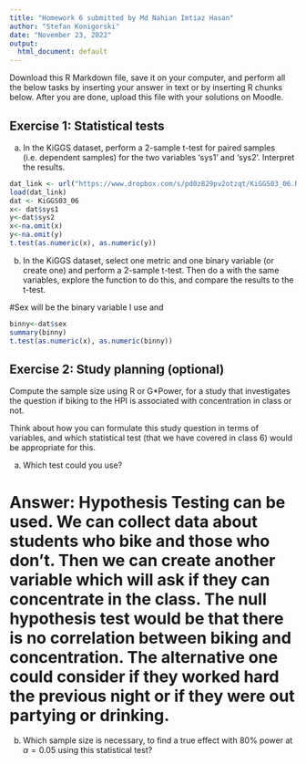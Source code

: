 ```yaml
---
title: "Homework 6 submitted by Md Nahian Imtiaz Hasan"
author: "Stefan Konigorski"
date: "November 23, 2022"
output:
  html_document: default
---
```


Download this R Markdown file, save it on your computer, and perform all the below tasks by inserting your answer in text or by inserting R chunks below. After you are done, upload this file with your solutions on Moodle.

## Exercise 1: Statistical tests

a) In the KiGGS dataset, perform a 2-sample t-test for paired samples (i.e. dependent samples) for the two variables 'sys1' and 'sys2'. Interpret the results.


```r
dat_link <- url("https://www.dropbox.com/s/pd0z829pv2otzqt/KiGGS03_06.RData?dl=1")
load(dat_link)
dat <- KiGGS03_06
x<- dat$sys1
y<-dat$sys2
x<-na.omit(x)
y<-na.omit(y)
t.test(as.numeric(x), as.numeric(y))

```
b) In the KiGGS dataset, select one metric and one binary variable (or create one) and perform a 2-sample t-test. Then do a  with the same variables, explore the function to do this, and compare the results to the t-test.

#Sex will be the binary variable I use and 
```r
binny<-dat$sex
summary(binny)
t.test(as.numeric(x), as.numeric(binny))
```

## Exercise 2: Study planning (optional)

Compute the sample size using R or G*Power, for a study that investigates the question if biking to the HPI is associated with concentration in class or not.

Think about how you can formulate this study question in terms of variables, and which statistical test (that we have covered in class 6) would be appropriate for this.

a) Which test could you use?

# Answer: Hypothesis Testing can be used. We can collect data about students who bike and those who don't. Then we can create another variable which will ask if they can concentrate in the class. The null hypothesis test would be that there is no correlation between biking and concentration. The alternative one could consider if they worked hard the previous night or if they were out partying or drinking. 

b) Which sample size is necessary, to find a true effect with 80\% power at $\alpha=0.05$ using this statistical test?

